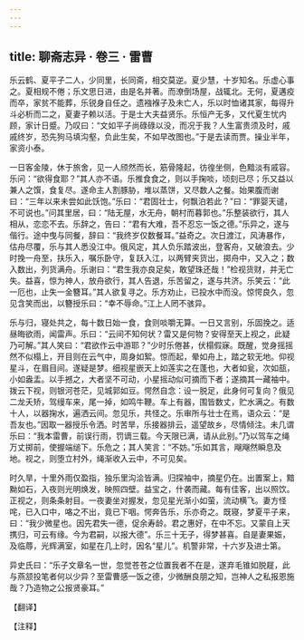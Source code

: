 ```yaml
---
---
---
```

title: 聊斋志异 · 卷三 · 雷曹
---

乐云鹤、夏平子二人，少同里，长同斋，相交莫逆。夏少慧，十岁知名。乐虚心事之。夏相规不倦；乐文思日进，由是名并著。而潦倒场屋，战辄北。无何，夏遘疫而卒，家贫不能葬，乐锐身自任之。遗襁褓子及未亡人，乐以时恤诸其家，每得升斗必析而二之，夏妻子赖以活。于是士大夫益贤乐。乐恒产无多，又代夏生忧内顾，家计日蹙。乃叹曰：“文如平子尚碌碌以没，而况于我？人生富贵须及时，戚戚终岁，恐先狗马填沟壑，负此生矣，不如早改图也。”于是去读而贾。操业半年，家资小泰。

一日客金陵，休于旅舍，见一人颀然而长，筋骨隆起，彷徨坐侧，色黯淡有戚容。乐问：“欲得食耶？”其人亦不语。乐推食食之，则以手掬啖，顷刻已尽；乐又益以兼人之馔，食复尽。遂命主人割豚胁，堆以蒸饼，又尽数人之餐。始果腹而谢曰：“三年以来未尝如此饫饱。”乐曰：“君固壮士，何飘泊若此？”曰：“罪婴天谴，不可说也。”问其里居，曰：“陆无屋，水无舟，朝村而暮郭也。”乐整装欲行，其人相从，恋恋不去。乐辞之，告曰：“君有大难，吾不忍忘一饭之德。”乐异之，遂与偕行。途中曳与同餐，辞曰：“我终岁仅数餐耳。”益奇之。次日渡江，风涛暴作，估舟尽覆，乐与其人悉没江中。俄风定，其人负乐踏波出，登客舟，又破浪去。少时挽一舟至，扶乐入，嘱乐卧守，复跃入江，以两臂夹货出，掷舟中，又入之；数入数出，列货满舟。乐谢曰：“君生我亦良足矣，敢望珠还哉！”检视货财，并无亡失。益喜，惊为神人，放舟欲行，其人告退，乐苦留之，遂与共济。乐笑云：“此一厄也，止失一金簪耳。”其人欲复寻之。乐方劝止，已投水中而没。惊愕良久，忽见含笑而出，以簪授乐曰：“幸不辱命。”江上人罔不骇异。

乐与归，寝处共之，每十数日始一食，食则啖嚼无算。一日又言别，乐固挽之。适昼晦欲雨，闻雷声。乐曰：“云间不知何状？雷又是何物？安得至天上视之，此疑乃可解。”其人笑曰：“君欲作云中游耶？”少时乐倦甚，伏榻假寐。既醒，觉身摇摇然不似榻上，开目则在云气中，周身如絮。惊而起，晕如舟上，踏之软无地。仰视星斗，在眉目间。遂疑是梦。细视星嵌天上如莲实之在蓬也，大者如瓮，次如瓿，小如盎盂。以手撼之，大者坚不可动，小星摇动似可摘而下者；遂摘其一藏袖中。拨云下视，则银河苍茫，见城郭如豆。愕然自念：设一脱足，此身何可复向？俄见二龙夭矫，驾缦车来，尾一掉，如鸣牛鞭。车上有器，围皆数丈，贮水满之。有数十人，以器掬水，遍洒云间。忽见乐，共怪之。乐审所与壮士在焉，语众云：“是吾友也。”因取一器授乐令洒。时苦旱，乐接器排云，遥望故乡，尽情倾注。未几谓乐曰：“我本雷曹，前误行雨，罚谪三载。今天限已满，请从此别。”乃以驾车之绳万丈掷前，使握端缒下。乐危之；其人笑言：“不妨。”乐如其言，飗飗然瞬息及地。视之，则堕立村外，绳渐收入云中，不可见矣。

时久旱，十里外雨仅盈指，独乐里沟浍皆满。归探袖中，摘星仍在。出置案上，黯黝如石，入夜则光明焕发，映照四壁。益宝之，什袭而藏。每有佳客，出以照饮。正视之，则条条射目。一夜妻坐对握发，忽见星光渐小如萤，流动横飞。妻方怪咤，已入口中，咯之不出，竟已下咽。愕奔告乐，乐亦奇之。既寝，梦夏平子来，曰：“我少微星也。因先君失一德，促余寿龄。君之惠好，在中不忘。又蒙自上天携归，可云有缘。今为君嗣，以报大德”。乐三十无子，得梦甚喜。自是妻果娠，及临蓐，光辉满室，如星在几上时，因名“星儿”。机警非常，十六岁及进士第。

异史氏曰：“乐子文章名一世，忽觉苍苍之位置我者不在是，遂弃毛锥如脱屣，此与燕颔投笔者何以少异？至雷曹感一饭之德，少微酬良朋之知，岂神人之私报恩施哉？乃造物之公报贤豪耳。”

【翻译】

【注释】

